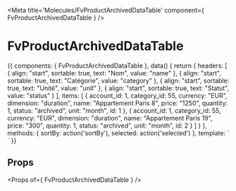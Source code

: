 
<Meta title='Molecules/FvProductArchivedDataTable' component={ FvProductArchivedDataTable } />

# FvProductArchivedDataTable

<Canvas>
<Story name='Common' height='150px'>{{
  components: { FvProductArchivedDataTable },
  data() {
    return {
      headers: [
        {
          align: "start",
          sortable: true,
          text: "Nom",
          value: "name"
        },
        {
          align: "start",
          sortable: true,
          text: "Catégorie",
          value: "category"
        },
        {
          align: "start",
          sortable: true,
          text: "Unité",
          value: "unit"
        },
        {
          align: "start",
          sortable: true,
          text: "Statut",
          value: "status"
        }
      ],
      items: [
        {
          account_id: 1,
          category_id: 55,
          currency: "EUR",
          dimension: "duration",
          name: "Appartement Paris 8",
          price: "1250",
          quantity: 1,
          status: "archived",
          unit: "month",
          id: 1
        },
        {
          account_id: 1,
          category_id: 55,
          currency: "EUR",
          dimension: "duration",
          name: "Appartement Paris 19",
          price: "300",
          quantity: 1,
          status: "archived",
          unit: "month",
          id: 2
        }
      ]
    }
  },
  methods: {
    sortBy: action('sortBy'),
    selected: action('selected')
  },
  template: `<FvProductArchivedDataTable
    :headers="headers"
    :items="items"
    @dataTable:sortBy="sortBy"
    @dataTable:selected="selected"
  >
  </FvProductArchivedDataTable>`
}}</Story>
</Canvas>

## Props

<Props of={ FvProductArchivedDataTable } />
